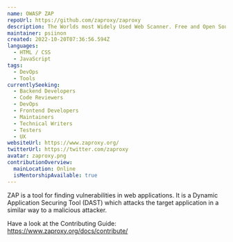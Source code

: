 ```yaml
---
name: OWASP ZAP
repoUrl: https://github.com/zaproxy/zaproxy
description: The Worlds most Widely Used Web Scanner. Free and Open Source. Actively maintained by a dedicated international team of voulnteers.
maintainer: psiinon
created: 2022-10-20T07:36:56.594Z
languages:
  - HTML / CSS
  - JavaScript
tags:
  - DevOps
  - Tools
currentlySeeking:
  - Backend Developers
  - Code Reviewers
  - DevOps
  - Frontend Developers
  - Maintainers
  - Technical Writers
  - Testers
  - UX
websiteUrl: https://www.zaproxy.org/
twitterUrl: https://twitter.com/zaproxy
avatar: zaproxy.png
contributionOverview:
  mainLocation: Online
  isMentorshipAvailable: true
---
```


<Overview>

ZAP is a tool for finding vulnerabilities in web applications.
It is a Dynamic Application Securing Tool (DAST) which attacks the target application in a similar way to a malicious attacker.

</Overview>

<Contributing>

Have a look at the Contributing Guide: https://www.zaproxy.org/docs/contribute/

</Contributing>
